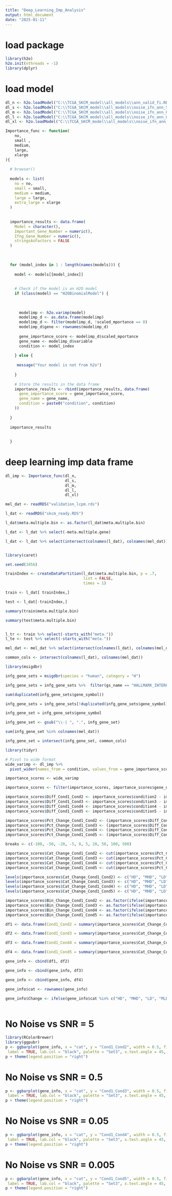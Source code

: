 ---
title: "Deep_Learning_Imp_Analysis"
output: html_document
date: "2025-01-11"
---

# load package 

```{r}
library(h2o)
h2o.init(nthreads = -1) 
library(dplyr)
```


# load model

```{r}
dl_n <- h2o.loadModel("C:\\TCGA_SKCM_model\\all_models\\ann_valid_fi.RDS\\dl_grid_no_model_4")
dl_s <- h2o.loadModel("C:\\TCGA_SKCM_model\\all_models\\noise_ifn_ann_5.rds\\dl_grid_5_model_4")
dl_m <- h2o.loadModel("C:\\TCGA_SKCM_model\\all_models\\noise_ifn_ann_0.5.rds\\dl_grid_0.5_model_4")
dl_l <- h2o.loadModel("C:\\TCGA_SKCM_model\\all_models\\noise_ifn_ann_0.05.rds\\dl_grid_0.05_model_4")
dl_xl <- h2o.loadModel("C:\\TCGA_SKCM_model\\all_models\\noise_ifn_ann_0.005.rds\\dl_grid_0.005_model_1")
```


```{r}
Importance_func <- function(
    no,
    small ,
    medium,
    large,
    xlarge
){
  
  # browser()
  
  models <- list(
    no = no,
    small = small,
    medium = medium,
    large = large,
    extra_large = xlarge
  )
  
  
  importance_results <- data.frame(
    Model = character(),
    Important_Gene_Number = numeric(),
    Ifng_Gene_Number = numeric(),
    stringsAsFactors = FALSE
  )
  
  
  
  for (model_index in 1 : length(names(models))) {
    
    model <- models[[model_index]]
    
    
    # Check if the model is an H2O model
    if (class(model) == "H2OBinomialModel") {
      
      
      
      modelimp <- h2o.varimp(model)
      modelimp_d <- as.data.frame(modelimp)
      modelimp_d <- filter(modelimp_d, !scaled_mportance == 0)
      modelimp_d$gene <- rownames(modelimp_d) 
      
      gene_importance_score <- modelimp_d$scaled_mportance
      gene_name <- modelimp_d$variable
      condition <- model_index
      
    } else {
      
     message("Your model is not from h2o")
      
    }
    
    # Store the results in the data frame
    importance_results <- rbind(importance_results, data.frame(
      gene_importance_score = gene_importance_score,
      gene_name = gene_name,
      condition = paste0("condition", condition)
    ))
    
  }
  
  importance_results
  
  
  }

```


# deep learning imp data frame

```{r}
dl_imp <- Importance_func(dl_n,
                          dl_s,
                          dl_m,
                          dl_l,
                          dl_xl)
```



```{r}
mel_dat <- readRDS("validation_lcpm.rds")

l_dat <- readRDS("skcm_ready.RDS")

l_dat$meta.multiple.bin <- as.factor(l_dat$meta.multiple.bin)

l_dat <- l_dat %>% select(-meta.multiple.gene)

l_dat <- l_dat %>% select(intersect(colnames(l_dat), colnames(mel_dat)))


library(caret)

set.seed(3456)

trainIndex <- createDataPartition(l_dat$meta.multiple.bin, p = .7, 
                                  list = FALSE, 
                                  times = 1)

train <- l_dat[ trainIndex,]

test <- l_dat[-trainIndex,]

summary(train$meta.multiple.bin)

summary(test$meta.multiple.bin)


l_tr <- train %>% select(-starts_with("meta."))
l_te <- test %>% select(-starts_with("meta."))

mel_dat <- mel_dat %>% select(intersect(colnames(l_dat), colnames(mel_dat)))

common_cols <- intersect(colnames(l_dat), colnames(mel_dat))

library(msigdbr)

infg_gene_sets = msigdbr(species = "human", category = "H")

infg_gene_sets = infg_gene_sets %>%  filter(gs_name == "HALLMARK_INTERFERON_GAMMA_RESPONSE")

sum(duplicated(infg_gene_sets$gene_symbol))

infg_gene_sets = infg_gene_sets[!duplicated(infg_gene_sets$gene_symbol), ]

infg_gene_set = infg_gene_sets$gene_symbol

infg_gene_set <- gsub("\\-| ", ".", infg_gene_set)

sum(infg_gene_set %in% colnames(mel_dat))  

infg_gene_set = intersect(infg_gene_set, common_cols)
```
```{r}
library(tidyr)

# Pivot to wide format
wide_varimp <- dl_imp %>%
  pivot_wider(names_from = condition, values_from = gene_importance_score)
```



```{r}
importance_scores <- wide_varimp

importance_scores <- filter(importance_scores, importance_scores$gene_name %in% infg_gene_set)

importance_scores$Diff_Cond1_Cond2 <- importance_scores$condition2 - importance_scores$condition1
importance_scores$Diff_Cond1_Cond3 <- importance_scores$condition3 - importance_scores$condition1
importance_scores$Diff_Cond1_Cond4 <- importance_scores$condition4 - importance_scores$condition1
importance_scores$Diff_Cond1_Cond5 <- importance_scores$condition5 - importance_scores$condition1

importance_scores$Pct_Change_Cond1_Cond2 <- (importance_scores$Diff_Cond1_Cond2 / importance_scores$condition1)*100 
importance_scores$Pct_Change_Cond1_Cond3 <- (importance_scores$Diff_Cond1_Cond3 / importance_scores$condition1)*100  
importance_scores$Pct_Change_Cond1_Cond4 <- (importance_scores$Diff_Cond1_Cond4 / importance_scores$condition1)*100  
importance_scores$Pct_Change_Cond1_Cond5 <- (importance_scores$Diff_Cond1_Cond5 / importance_scores$condition1)*100  
```



```{r}
breaks <- c(-100, -50, -20, -5, 0, 5, 20, 50, 100, 500)

importance_scores$Cat_Change_Cond1_Cond2 <- cut(importance_scores$Pct_Change_Cond1_Cond2, breaks, include.lowest = TRUE)
importance_scores$Cat_Change_Cond1_Cond3 <- cut(importance_scores$Pct_Change_Cond1_Cond3, breaks, include.lowest = TRUE)
importance_scores$Cat_Change_Cond1_Cond4 <- cut(importance_scores$Pct_Change_Cond1_Cond4, breaks, include.lowest = TRUE)
importance_scores$Cat_Change_Cond1_Cond5 <- cut(importance_scores$Pct_Change_Cond1_Cond5, breaks, include.lowest = TRUE)

levels(importance_scores$Cat_Change_Cond1_Cond2) <- c("HD", "MHD", "LD", "MLD", "MLI", "LI", "MHI", "HI", "EHI")
levels(importance_scores$Cat_Change_Cond1_Cond3) <- c("HD", "MHD", "LD", "MLD", "MLI", "LI", "MHI", "HI", "EHI")
levels(importance_scores$Cat_Change_Cond1_Cond4) <- c("HD", "MHD", "LD", "MLD", "MLI", "LI", "MHI", "HI", "EHI")
levels(importance_scores$Cat_Change_Cond1_Cond5) <- c("HD", "MHD", "LD", "MLD", "MLI", "LI", "MHI", "HI", "EHI")

```



```{r}

importance_scores$Bin_Change_Cond1_Cond2 <- as.factor(ifelse(importance_scores$Pct_Change_Cond1_Cond2 <= 0, "Decreased", "Increased"))
importance_scores$Bin_Change_Cond1_Cond3 <- as.factor(ifelse(importance_scores$Pct_Change_Cond1_Cond3 <= 0, "Decreased", "Increased"))
importance_scores$Bin_Change_Cond1_Cond4 <- as.factor(ifelse(importance_scores$Pct_Change_Cond1_Cond4 <= 0, "Decreased", "Increased"))
importance_scores$Bin_Change_Cond1_Cond5 <- as.factor(ifelse(importance_scores$Pct_Change_Cond1_Cond5 <= 0, "Decreased", "Increased"))

```


```{r}

df1 <- data.frame(Cond1_Cond2 = summary(importance_scores$Cat_Change_Cond1_Cond2))

df2 <- data.frame(Cond1_Cond3 = summary(importance_scores$Cat_Change_Cond1_Cond3))

df3 <- data.frame(Cond1_Cond4 = summary(importance_scores$Cat_Change_Cond1_Cond4))

df4 <- data.frame(Cond1_Cond5 = summary(importance_scores$Cat_Change_Cond1_Cond5))

gene_info <- cbind(df1, df2)

gene_info <- cbind(gene_info, df3)

gene_info <- cbind(gene_info, df4)

gene_info$cat <- rownames(gene_info)

gene_info$Change <- ifelse(gene_info$cat %in% c("HD", "MHD", "LD", "MLD"), "Decreased", "Increased") 
  

```


# No Noise vs SNR = 5

```{r, fig.width= 5, fig.height=4}
library(RColorBrewer)
library(ggpubr)
p <- ggbarplot(gene_info, x = "cat", y = "Cond1_Cond2", width = 0.5, fill = "Change", color = "black",
 label = TRUE, lab.col = "black", palette = "Set3", x.text.angle = 45, xlab = "Degree", ylab = "Categorised Gene Number")
p + theme(legend.position = "right")


```

# No Noise vs SNR = 0.5


```{r, fig.width= 5, fig.height=4}
p <- ggbarplot(gene_info, x = "cat", y = "Cond1_Cond3", width = 0.5, fill = "Change", color = "black",
 label = TRUE, lab.col = "black", palette = "Set3", x.text.angle = 45, xlab = "Degree", ylab = "Categorised Gene Number")
p + theme(legend.position = "right")
```



# No Noise vs SNR = 0.05


```{r, fig.width= 5, fig.height=4}
p <- ggbarplot(gene_info, x = "cat", y = "Cond1_Cond4", width = 0.5, fill = "Change", color = "black",
 label = TRUE, lab.col = "black", palette = "Set3", x.text.angle = 45, xlab = "Degree", ylab = "Categorised Gene Number")
p + theme(legend.position = "right")
```


# No Noise vs SNR = 0.005

```{r, fig.width= 5, fig.height=4}
p <- ggbarplot(gene_info, x = "cat", y = "Cond1_Cond5", width = 0.5, fill = "Change", color = "black",
 label = TRUE, lab.col = "black", palette = "Set3", x.text.angle = 45, xlab = "Degree", ylab = "Categorised Gene Number")
p + theme(legend.position = "right")
```




